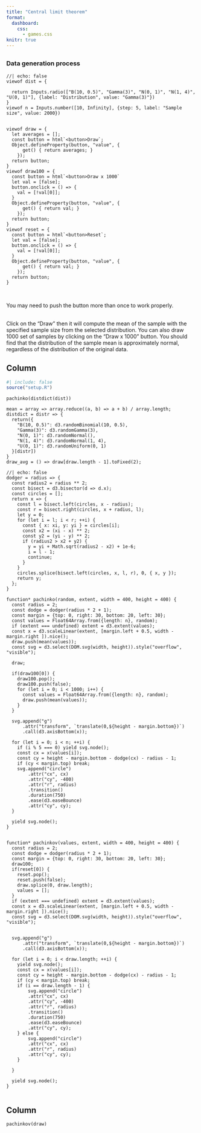 ```yaml
---
title: "Central limit theorem"
format:
  dashboard:
    css:
      - games.css
knitr: true
---
```



## {.sidebar}

### Data generation process

```ojs
//| echo: false
viewof dist = {
  
  return Inputs.radio(["B(10, 0.5)", "Gamma(3)", "N(0, 1)", "N(1, 4)", "U(0, 1)"], {label: "Distribution", value: "Gamma(3)"})
}
viewof n = Inputs.number([10, Infinity], {step: 5, label: "Sample size", value: 2000})


viewof draw = {
  let averages = [];
  const button = html`<button>Draw`;
  Object.defineProperty(button, "value", {
      get() { return averages; }
    });
  return button;
}
viewof draw100 = {
  const button = html`<button>Draw x 1000`
  let val = [false];
  button.onclick = () => {
    val = [!val[0]];
  }
  Object.defineProperty(button, "value", {
      get() { return val; }
    });
  return button;
}
viewof reset = {
  const button = html`<button>Reset`;
  let val = [false];
  button.onclick = () => {
    val = [!val[0]];
  }
  Object.defineProperty(button, "value", {
      get() { return val; }
    });
  return button;
}


```

<br><i class="fas fa-exclamation-triangle"></i> You may need to push the button more than once to work properly.


<br><i class="fas fa-info-circle"></i> Click on the "Draw" then it will compute the mean of the sample with the specified sample size from the selected distribution. You can also draw 1000 set of samples by clicking on the "Draw x 1000" button. You should find that the distribution of the sample mean is approximately normal, regardless of the distribution of the original data. 



## Column 



::: {.card  title="Sample data"}

```r
#| include: false
source("setup.R")
```

```ojs
pachinko(distdict(dist))
```


```ojs
mean = array => array.reduce((a, b) => a + b) / array.length;
distdict = distr => {
  return({
    "B(10, 0.5)": d3.randomBinomial(10, 0.5),
    "Gamma(3)": d3.randomGamma(3),
    "N(0, 1)": d3.randomNormal(),
    "N(1, 4)": d3.randomNormal(1, 4),
    "U(0, 1)": d3.randomUniform(0, 1)
  }[distr])
}
draw_avg = () => draw[draw.length - 1].toFixed(2);
```



```ojs
//| echo: false
dodger = radius => {
  const radius2 = radius ** 2;
  const bisect = d3.bisector(d => d.x);
  const circles = [];
  return x => {
    const l = bisect.left(circles, x - radius);
    const r = bisect.right(circles, x + radius, l);
    let y = 0;
    for (let i = l; i < r; ++i) {
      const { x: xi, y: yi } = circles[i];
      const x2 = (xi - x) ** 2;
      const y2 = (yi - y) ** 2;
      if (radius2 > x2 + y2) {
        y = yi + Math.sqrt(radius2 - x2) + 1e-6;
        i = l - 1;
        continue;
      }
    }
    circles.splice(bisect.left(circles, x, l, r), 0, { x, y });
    return y;
  };
}

function* pachinko(random, extent, width = 400, height = 400) {
  const radius = 2;
  const dodge = dodger(radius * 2 + 1);
  const margin = {top: 0, right: 30, bottom: 20, left: 30};
  const values = Float64Array.from({length: n}, random);
  if (extent === undefined) extent = d3.extent(values);
  const x = d3.scaleLinear(extent, [margin.left + 0.5, width - margin.right ]).nice();
  draw.push(mean(values));
  const svg = d3.select(DOM.svg(width, height)).style("overflow", "visible");

  draw; 
  
  if(draw100[0]) {
    draw100.pop();
    draw100.push(false);
    for (let i = 0; i < 1000; i++) {
      const values = Float64Array.from({length: n}, random);
      draw.push(mean(values));
    }
  }
  
  svg.append("g")
      .attr("transform", `translate(0,${height - margin.bottom})`)
      .call(d3.axisBottom(x));

  for (let i = 0; i < n; ++i) {
    if (i % 5 === 0) yield svg.node();
    const cx = x(values[i]);
    const cy = height - margin.bottom - dodge(cx) - radius - 1;
    if (cy < margin.top) break;
    svg.append("circle")
        .attr("cx", cx)
        .attr("cy", -400)
        .attr("r", radius)
        .transition()
        .duration(750)
        .ease(d3.easeBounce)
        .attr("cy", cy);
  }

  yield svg.node();
}


function* pachinkov(values, extent, width = 400, height = 400) {
  const radius = 2;
  const dodge = dodger(radius * 2 + 1);
  const margin = {top: 0, right: 30, bottom: 20, left: 30};
  draw100;
  if(reset[0]) {
    reset.pop();
    reset.push(false);
    draw.splice(0, draw.length);
    values = [];
  }
  if (extent === undefined) extent = d3.extent(values);
  const x = d3.scaleLinear(extent, [margin.left + 0.5, width - margin.right ]).nice();
  const svg = d3.select(DOM.svg(width, height)).style("overflow", "visible");


  svg.append("g")
      .attr("transform", `translate(0,${height - margin.bottom})`)
      .call(d3.axisBottom(x));

  for (let i = 0; i < draw.length; ++i) {
    yield svg.node();
    const cx = x(values[i]);
    const cy = height - margin.bottom - dodge(cx) - radius - 1;
    if (cy < margin.top) break;
    if (i == draw.length - 1) {
        svg.append("circle")
        .attr("cx", cx)
        .attr("cy", -400)
        .attr("r", radius)
        .transition()
        .duration(750)
        .ease(d3.easeBounce)
        .attr("cy", cy);
    } else {
        svg.append("circle")
        .attr("cx", cx)
        .attr("r", radius)
        .attr("cy", cy);
    }

  }

  yield svg.node();
}


```







:::



## Column



::: {.card  title="Empirical distribution of the mean"}

```ojs
pachinkov(draw)
```


:::

